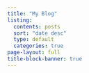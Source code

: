 ```yaml
---
title: "My Blog"
listing:
  contents: posts
  sort: "date desc"
  type: default
  categories: true
page-layout: full
title-block-banner: true
---
```



